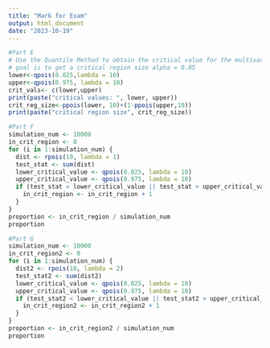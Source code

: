 ```yaml
---
title: "Mark for Exam"
output: html_document
date: "2023-10-19"
---
```


```r
#Part E
# Use the Quantile Method to obtain the critical value for the multivar Poisson
# goal is to get a critical region size alpha = 0.05
lower<-qpois(0.025,lambda = 10)
upper<-qpois(0.975, lambda = 10)
crit_vals<- c(lower,upper)
print(paste("critical values: ", lower, upper))
crit_reg_size<-ppois(lower, 10)+(1-ppois(upper,10))
print(paste("critical region size", crit_reg_size))


```
```r
#Part F
simulation_num <- 10000
in_crit_region <- 0
for (i in 1:simulation_num) {
  dist <- rpois(10, lambda = 1)
  test_stat <- sum(dist)
  lower_critical_value <- qpois(0.025, lambda = 10)
  upper_critical_value <- qpois(0.975, lambda = 10)
  if (test_stat < lower_critical_value || test_stat > upper_critical_value) {
    in_crit_region <- in_crit_region + 1
  }
}
proportion <- in_crit_region / simulation_num
proportion

```
```r
#Part G
simulation_num <- 10000
in_crit_region2 <- 0
for (i in 1:simulation_num) {
  dist2 <- rpois(10, lambda = 2)
  test_stat2 <- sum(dist2)
  lower_critical_value <- qpois(0.025, lambda = 10)
  upper_critical_value <- qpois(0.975, lambda = 10)
  if (test_stat2 < lower_critical_value || test_stat2 > upper_critical_value) {
    in_crit_region2 <- in_crit_region2 + 1
  }
}
proportion <- in_crit_region2 / simulation_num
proportion
```

